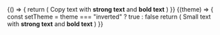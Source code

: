 
<ExampleVrt>
  {() => {
    return (
      <React.Fragment>
        <Text type="copy">
          Copy text with <strong>strong text</strong> and <b>bold text</b>
        </Text>
      </React.Fragment>
    )
  }}
</ExampleVrt>

<ExampleVrt theme="inverted">
  {(theme) => {
    const setTheme = theme === "inverted" ? true : false
    return (
      <React.Fragment>
        <Text type="small" inverted={setTheme}>
          Small text with <strong>strong text</strong> and <b>bold text</b>
        </Text>
      </React.Fragment>
    )
  }}
</ExampleVrt>
